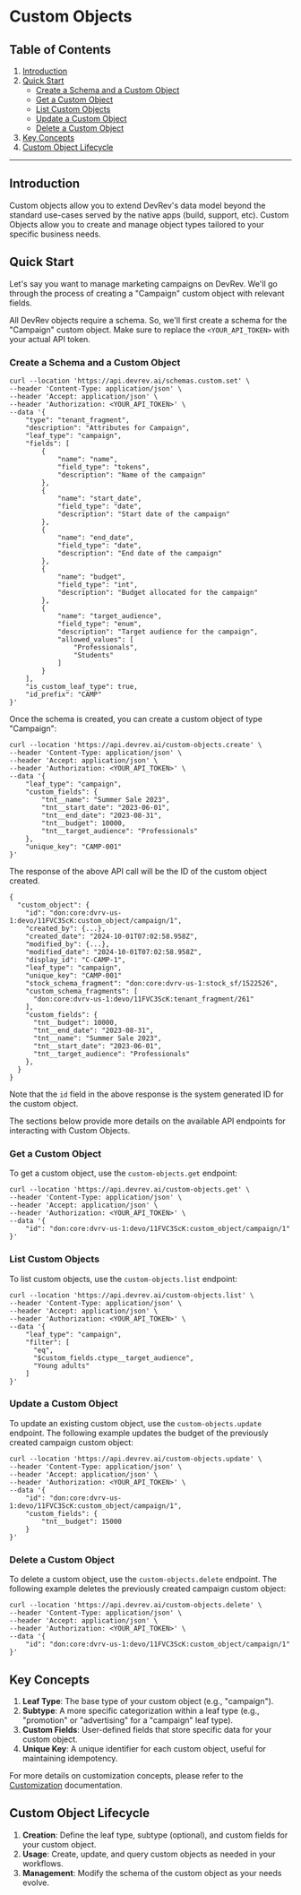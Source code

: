 # Custom Objects

## Table of Contents

1. [Introduction](#custom-objects)
2. [Quick Start](#quick-start)
   - [Create a Schema and a Custom Object](#create-a-schema-and-a-custom-object)
   - [Get a Custom Object](#get-a-custom-object)
   - [List Custom Objects](#list-custom-objects)
   - [Update a Custom Object](#update-a-custom-object)
   - [Delete a Custom Object](#delete-a-custom-object)
3. [Key Concepts](#key-concepts)
4. [Custom Object Lifecycle](#custom-object-lifecycle)

- - -

## Introduction
Custom objects allow you to extend DevRev's data model beyond the standard use-cases served by the native apps (build, support, etc).
Custom Objects allow you to create and manage object types tailored to your specific business needs.

## Quick Start

Let's say you want to manage marketing campaigns on DevRev. We'll go through the process of creating a "Campaign" custom object with relevant fields.

All DevRev objects require a schema. So, we'll first create a schema for the "Campaign" custom object. Make sure to replace the `<YOUR_API_TOKEN>` with your actual API token.

### Create a Schema and a Custom Object

```
curl --location 'https://api.devrev.ai/schemas.custom.set' \
--header 'Content-Type: application/json' \
--header 'Accept: application/json' \
--header 'Authorization: <YOUR_API_TOKEN>' \
--data '{
    "type": "tenant_fragment",
    "description": "Attributes for Campaign",
    "leaf_type": "campaign",
    "fields": [
        {
            "name": "name",
            "field_type": "tokens",
            "description": "Name of the campaign"
        },
        {
            "name": "start_date",
            "field_type": "date",
            "description": "Start date of the campaign"
        },
        {
            "name": "end_date",
            "field_type": "date",
            "description": "End date of the campaign"
        },
        {
            "name": "budget",
            "field_type": "int",
            "description": "Budget allocated for the campaign"
        },
        {
            "name": "target_audience",
            "field_type": "enum",
            "description": "Target audience for the campaign",
            "allowed_values": [
                "Professionals",
                "Students"
            ]
        }
    ],
    "is_custom_leaf_type": true,
    "id_prefix": "CAMP"
}'
```

Once the schema is created, you can create a custom object of type "Campaign":

```
curl --location 'https://api.devrev.ai/custom-objects.create' \
--header 'Content-Type: application/json' \
--header 'Accept: application/json' \
--header 'Authorization: <YOUR_API_TOKEN>' \
--data '{
    "leaf_type": "campaign",
    "custom_fields": {
        "tnt__name": "Summer Sale 2023",
        "tnt__start_date": "2023-06-01",
        "tnt__end_date": "2023-08-31",
        "tnt__budget": 10000,
        "tnt__target_audience": "Professionals"
    },
    "unique_key": "CAMP-001"
}'
```

The response of the above API call will be the ID of the custom object created.
```
{
  "custom_object": {
    "id": "don:core:dvrv-us-1:devo/11FVC3ScK:custom_object/campaign/1",
    "created_by": {...},
    "created_date": "2024-10-01T07:02:58.958Z",
    "modified_by": {...},
    "modified_date": "2024-10-01T07:02:58.958Z",
    "display_id": "C-CAMP-1",
    "leaf_type": "campaign",
    "unique_key": "CAMP-001"
    "stock_schema_fragment": "don:core:dvrv-us-1:stock_sf/1522526",
    "custom_schema_fragments": [
      "don:core:dvrv-us-1:devo/11FVC3ScK:tenant_fragment/261"
    ],
    "custom_fields": {
      "tnt__budget": 10000,
      "tnt__end_date": "2023-08-31",
      "tnt__name": "Summer Sale 2023",
      "tnt__start_date": "2023-06-01",
      "tnt__target_audience": "Professionals"
    },
  }
}
```

Note that the `id` field in the above response is the system generated ID for the custom object.

The sections below provide more details on the available API endpoints for interacting with Custom Objects.

### Get a Custom Object

To get a custom object, use the `custom-objects.get` endpoint:

```
curl --location 'https://api.devrev.ai/custom-objects.get' \
--header 'Content-Type: application/json' \
--header 'Accept: application/json' \
--header 'Authorization: <YOUR_API_TOKEN>' \
--data '{
    "id": "don:core:dvrv-us-1:devo/11FVC3ScK:custom_object/campaign/1"
}'
```

### List Custom Objects

To list custom objects, use the `custom-objects.list` endpoint:

```
curl --location 'https://api.devrev.ai/custom-objects.list' \
--header 'Content-Type: application/json' \
--header 'Accept: application/json' \
--header 'Authorization: <YOUR_API_TOKEN>' \
--data '{
    "leaf_type": "campaign",
    "filter": [
      "eq",
      "$custom_fields.ctype__target_audience",
      "Young adults"
    ]
}'
```

### Update a Custom Object

To update an existing custom object, use the `custom-objects.update` endpoint.
The following example updates the budget of the previously created campaign custom object:

```
curl --location 'https://api.devrev.ai/custom-objects.update' \
--header 'Content-Type: application/json' \
--header 'Accept: application/json' \
--header 'Authorization: <YOUR_API_TOKEN>' \
--data '{
    "id": "don:core:dvrv-us-1:devo/11FVC3ScK:custom_object/campaign/1",
    "custom_fields": {
        "tnt__budget": 15000
    }
}'
```

### Delete a Custom Object

To delete a custom object, use the `custom-objects.delete` endpoint.
The following example deletes the previously created campaign custom object:

```
curl --location 'https://api.devrev.ai/custom-objects.delete' \
--header 'Content-Type: application/json' \
--header 'Accept: application/json' \
--header 'Authorization: <YOUR_API_TOKEN>' \
--data '{
    "id": "don:core:dvrv-us-1:devo/11FVC3ScK:custom_object/campaign/1"
}'
```

## Key Concepts

1. **Leaf Type**: The base type of your custom object (e.g., "campaign").
2. **Subtype**: A more specific categorization within a leaf type (e.g., "promotion" or "advertising" for a "campaign" leaf type).
3. **Custom Fields**: User-defined fields that store specific data for your custom object.
4. **Unique Key**: A unique identifier for each custom object, useful for maintaining idempotency.

For more details on customization concepts, please refer to the [Customization](./object-customization) documentation.

## Custom Object Lifecycle

1. **Creation**: Define the leaf type, subtype (optional), and custom fields for your custom object.
2. **Usage**: Create, update, and query custom objects as needed in your workflows.
3. **Management**: Modify the schema of the custom object as your needs evolve.
